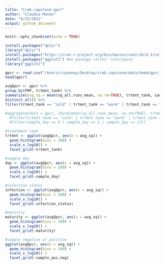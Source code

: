 ```yaml
---
title: "Crab.capstone-qpcr"
author: "Claudia Mateo"
date: "6/25/2021"
output: github_document
---
```


```r
knitr::opts_chunk$set(echo = TRUE)
```

```r
install.packages("dplyr")
library("dplyr")
install.packages("https://cran.r-project.org/bin/macosx/contrib/4.1/colorspace_2.0-2.tgz", repos=NULL) #install 'colorspace'
install.packages("ggplot2") #no package called 'colorspace'
library("ggplot2")
```

```r
qpcr <- read.csv("/Users/crpenney/Desktop/crab-capstone/data/hematqpcr_crabRNA.csv")
head(qpcr)
```

```r
avgQpcr <- qpcr %>%
group_by(FRP, trtmnt_tank) %>%
summarize(avg_sq = mean(sq_all.runs_mean, na.rm=TRUE), trtmnt_tank, sample_day, infection_status, maturity, sample_pos.neg) %>% 
distinct_all() %>%
filter(trtmnt_tank == "cold" | trtmnt_tank == "warm" | trtmnt_tank == "ambient")
```


```r
#aggregate(data = qpcr, cbind(mean(sq_all.runs_mean, na.rm=TRUE), trtmnt_tank, sample_day,  infection_status, maturity, sample_pos.neg) ~ FRP, FUN = mean, na.action = na.omit) + 
  #filter(trtmnt_tank == "cold" | trtmnt_tank == "warm" | trtmnt_tank == "ambient") +
  #filter(sample_day == 0 | sample_day == 2 | sample_day == 17))
```

```r
#treatment tank
trtmnt <- ggplot(avgQpcr, aes(x = avg_sq)) +
  geom_histogram(bins = 100) +
  scale_x_log10() +
  facet_grid(~trtmnt_tank)

#sample day
day <- ggplot(avgQpcr, aes(x = avg_sq)) +
  geom_histogram(bins = 100) +
  scale_x_log10() +
  facet_grid(~sample_day)

#infection status
infection <- ggplot(avgQpcr, aes(x = avg_sq)) +
  geom_histogram(bins = 100) +
  scale_x_log10() +
  facet_grid(~infection_status)

#maturity
maturity <- ggplot(avgQpcr, aes(x = avg_sq)) +
  geom_histogram(bins = 100) +
  scale_x_log10() +
  facet_grid(~maturity)

#sample negative or positive
ggplot(avgQpcr, aes(x = avg_sq)) +
  geom_histogram(bins = 100) +
  scale_x_log10() +
  facet_grid(~sample_pos.neg)
```

